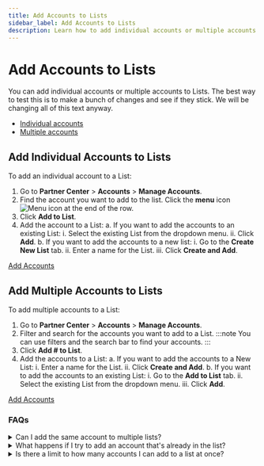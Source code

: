 ```yaml
---
title: Add Accounts to Lists
sidebar_label: Add Accounts to Lists
description: Learn how to add individual accounts or multiple accounts to Lists in Vendasta.
---
```


# Add Accounts to Lists 

You can add individual accounts or multiple accounts to Lists. The best way to test this is to make a bunch of changes and see if they stick. We will be changing all of this text anyway.

- [Individual accounts](#add-individual-accounts-to-lists)
- [Multiple accounts](#add-multiple-accounts-to-lists)

## Add Individual Accounts to Lists

To add an individual account to a List:

1. Go to **Partner Center** > **Accounts** > **Manage Accounts**.
2. Find the account you want to add to the list. Click the **menu** icon ![Menu icon](./img/accounts/lists/menu-icon.jpg) at the end of the row.
3. Click **Add to List**.
4. Add the account to a List:
   a. If you want to add the accounts to an existing List:
      i. Select the existing List from the dropdown menu.
      ii. Click **Add**.
   b. If you want to add the accounts to a new list:
      i. Go to the **Create New List** tab.
      ii. Enter a name for the List.
      iii. Click **Create and Add**.

<div style={{textAlign: 'center', paddingBottom: '15px'}}>
  <a 
    style={{
      fontSize: '16px', 
      fontWeight: 'bold', 
      color: '#ffffff', 
      backgroundColor: '#33ace2', 
      textDecoration: 'none', 
      borderRadius: '5px', 
      padding: '10px 30px 9px 30px', 
      border: '1px solid #33ACE2', 
      display: 'inline-block', 
      textAlign: 'center'
    }}
    href="https://partners.vendasta.com/manage-accounts" 
    target="_blank"
    rel="noopener"
  >
    Add Accounts
  </a>
</div>

## Add Multiple Accounts to Lists

To add multiple accounts to a List:

1. Go to **Partner Center** > **Accounts** > **Manage Accounts**.
2. Filter and search for the accounts you want to add to a List.
   :::note
   You can use filters and the search bar to find your accounts.
   :::
3. Click **Add # to List**.
4. Add the accounts to a List:
   a. If you want to add the accounts to a New List:
      i. Enter a name for the List.
      ii. Click **Create and Add**.
   b. If you want to add the accounts to an existing List:
      i. Go to the **Add to List** tab.
      ii. Select the existing List from the dropdown menu.
      iii. Click **Add**.

<div style={{textAlign: 'center', paddingBottom: '15px'}}>
  <a 
    style={{
      fontSize: '16px', 
      fontWeight: 'bold', 
      color: '#ffffff', 
      backgroundColor: '#33ace2', 
      textDecoration: 'none', 
      borderRadius: '5px', 
      padding: '10px 30px 9px 30px', 
      border: '1px solid #33ACE2', 
      display: 'inline-block', 
      textAlign: 'center'
    }}
    href="https://partners.vendasta.com/manage-accounts" 
    target="_blank"
    rel="noopener"
  >
    Add Accounts
  </a>
</div>

### FAQs

<details>
<summary>Can I add the same account to multiple lists?</summary>

Yes. You can add an account to as many lists as you need. This is useful when you want to organize accounts in different ways - for example, having an account in both a "Newsletter Subscribers" list and a "Premium Customers" list.
</details>

<details>
<summary>What happens if I try to add an account that's already in the list?</summary>

The system will prevent duplicate entries. If you try to add an account that's already in a list, the account won't be added again, and no error message will be displayed.
</details>

<details>
<summary>Is there a limit to how many accounts I can add to a list at once?</summary>

When using the bulk add feature, you can add any number of filtered accounts to a list. However, for optimal performance, it's recommended to work with batches of up to 1000 accounts at a time when performing bulk operations.
</details>